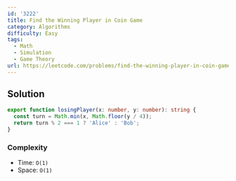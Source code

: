 ```yaml
---
id: '3222'
title: Find the Winning Player in Coin Game
category: Algorithms
difficulty: Easy
tags:
  - Math
  - Simulation
  - Game Theory
url: https://leetcode.com/problems/find-the-winning-player-in-coin-game
---
```


## Solution

```typescript showLineNumbers
export function losingPlayer(x: number, y: number): string {
  const turn = Math.min(x, Math.floor(y / 4));
  return turn % 2 === 1 ? 'Alice' : 'Bob';
}
```

### Complexity

- Time: `O(1)`
- Space: `O(1)`
